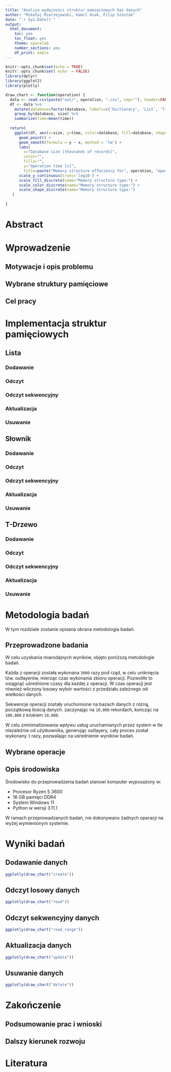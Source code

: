 ```yaml
---
title: "Analiza wydajności struktur pamięciowych baz danych"
author: "Mikołaj Mierzejewski, Kamil Osak, Filip Szóstak"
date: "`r Sys.Date()`"
output:
  html_document: 
    toc: yes
    toc_float: yes
    theme: spacelab
    number_sections: yes
    df_print: kable
---
```


```r
knitr::opts_chunk$set(echo = TRUE)
knitr::opts_chunk$set( echo  = FALSE)
library(dplyr)
library(ggplot2)
library(plotly)
```


```r
draw_chart <- function(operation) {
  data <- read.csv(paste("out/", operation, ".csv", sep=""), header=FALSE, col.names=c("database", "time", "size"))
  df <- data %>%
    mutate(database=factor(database, labels=c('Dictionary', 'List', 'T-Tree')), time=time/1000, size=size/1000) %>%
    group_by(database, size) %>%
    summarize(time=mean(time))
  
  return(
    ggplot(df, aes(x=size, y=time, color=database, fill=database, shape=database)) + 
      geom_point() + 
      geom_smooth(formula = y ~ x, method = 'lm') + 
      labs(
        x="Database size [thousands of records]", 
        color="", 
        fillz="", 
        y="Operation time [s]", 
        title=paste("Memory structure effeciency for", operation, "operation.")) + 
      scale_y_continuous(trans='log10') + 
      scale_fill_discrete(name="Memory structure type:") +
      scale_color_discrete(name="Memory structure type:") +
      scale_shape_discrete(name="Memory structure type:")
   )
    
}
```

# Abstract

# Wprowadzenie

## Motywacje i opis problemu

## Wybrane struktury pamięciowe 

## Cel pracy 

# Implementacja struktur pamięciowych

## Lista

### Dodawanie

### Odczyt

### Odczyt sekwencyjny

### Aktualizacja

### Usuwanie

## Słownik

### Dodawanie

### Odczyt

### Odczyt sekwencyjny

### Aktualizacja

### Usuwanie

## T-Drzewo

### Dodawanie

### Odczyt

### Odczyt sekwencyjny

### Aktualizacja

### Usuwanie

# Metodologia badań

W tym rozdziale zostanie opisana obrana metodologia badań.

## Przeprowadzone badania 

W celu uzyskania miarodajnych wyników, objęto poniższą metodologie badań.

Każda z operacji została wykonana `3000` razy pod rząd, w celu uniknięcia tzw. outlayerów, mierząc czas wykonania zbioru operacji. Pozwoliło to osiągnąć uśrednione czasy dla każdej z operacji. W czas operacji jest również wliczony losowy wybór wartości z przedziału zależnego od wielkości danych.

Sekwencje operacji zostały uruchomione na bazach danych z różną, początkową ilością danych. zaczynając na `10,000` rekordach, kończąc na `100,000` z krokiem `10,000`.

W celu zminimalizowania wpływu usług uruchamianych przez system w tle niezależnie od użytkownika, generując outlayery, cały proces został wykonany `3` razy, pozwalając na uśrednienie wyników badań.

## Wybrane operacje

## Opis środowiska

Środowisko do przeprowadzenia badań stanowi komputer wyposażony w:

- Procesor Ryzen 5 3600
- 16 GB pamięci DDR4
- System Windows 11
- Python w wersji 3.11.1

W ramach przeprowadzanych badań, nie dokonywano żadnych operacji na wyżej wymienionym systemie.

# Wyniki badań

## Dodawanie danych
```r
ggplotly(draw_chart("create"))
```

## Odczyt losowy danych
```r
ggplotly(draw_chart("read"))
```

## Odczyt sekwencyjny danych
```r
ggplotly(draw_chart("read_range"))
```

## Aktualizacja danych
```r
ggplotly(draw_chart("update"))
```

## Usuwanie danych
```r
ggplotly(draw_chart("delete"))
```

# Zakończenie

## Podsumowanie prac i wnioski

## Dalszy kierunek rozwoju

# Literatura


